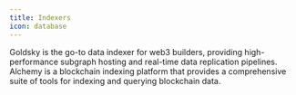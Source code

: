 ```yaml
---
title: Indexers
icon: database
---
```


<CardGroup cols={2}>
<Card title="Goldsky" href="https://goldsky.com" img="/images/logos/goldsky.jpg">
Goldsky is the go-to data indexer for web3 builders, providing high-performance subgraph hosting and real-time data replication pipelines. 
</Card>

<Card title="Alchemy" href="https://alchemy.com" img="/images/logos/alchemy.jpg">
Alchemy is a blockchain indexing platform that provides a comprehensive suite of tools for indexing and querying blockchain data.
</Card>
</CardGroup>
